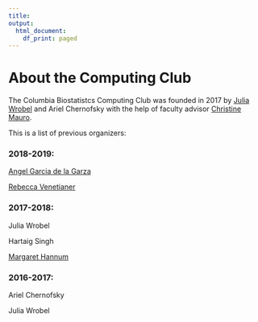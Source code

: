 ```yaml
---
title:
output:
  html_document:
    df_print: paged
---
```


<h1> About the Computing Club </h1>

The Columbia Biostatistcs Computing Club was founded in 2017 by [Julia Wrobel](http://juliawrobel.com/) and Ariel Chernofsky with the help of faculty advisor [Christine Mauro](http://christinemauro.com/).

This is a list of previous organizers:

### 2018-2019:

[Angel Garcia de la Garza](https://www.angelgarciadelagarza.com/)

[Rebecca Venetianer](https://rvenetianer.github.io/-rebeccavenetianer-.github.io/)

### 2017-2018:

Julia Wrobel 

Hartaig Singh

[Margaret Hannum](https://www.mskcc.org/profile/margaret-hannum)

### 2016-2017:

Ariel Chernofsky

Julia Wrobel
